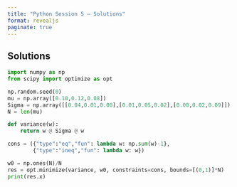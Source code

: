 ```yaml
---
title: "Python Session 5 — Solutions"
format: revealjs
paginate: true
---
```


## Solutions

```python
import numpy as np
from scipy import optimize as opt

np.random.seed(0)
mu = np.array([0.10,0.12,0.08])
Sigma = np.array([[0.04,0.01,0.00],[0.01,0.05,0.02],[0.00,0.02,0.09]])
N = len(mu)

def variance(w):
    return w @ Sigma @ w

cons = ({"type":"eq","fun": lambda w: np.sum(w)-1},
        {"type":"ineq","fun": lambda w: w})

w0 = np.ones(N)/N
res = opt.minimize(variance, w0, constraints=cons, bounds=[(0,1)]*N)
print(res.x)
```
